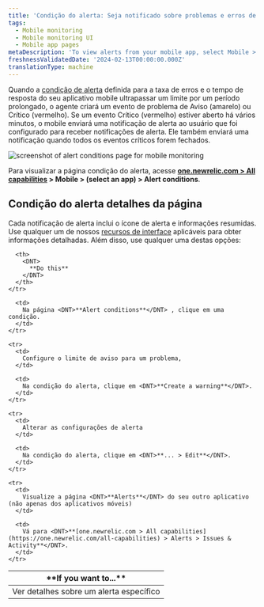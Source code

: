 ```yaml
---
title: 'Condição do alerta: Seja notificado sobre problemas e erros de desempenho'
tags:
  - Mobile monitoring
  - Mobile monitoring UI
  - Mobile app pages
metaDescription: 'To view alerts from your mobile app, select Mobile > (select an app) > App > Alerts.'
freshnessValidatedDate: '2024-02-13T00:00:00.000Z'
translationType: machine
---
```


Quando a [condição de alerta](/docs/mobile-apps/alert-settings) definida para a taxa de erros e o tempo de resposta do seu aplicativo mobile ultrapassar um limite por um período prolongado, o agente <InlinePopover type="mobile"/>criará um evento de problema de Aviso (amarelo) ou Crítico (vermelho). Se um evento Crítico (vermelho) estiver aberto há vários minutos, o mobile enviará uma notificação de alerta ao usuário que foi configurado para receber notificações de alerta. Ele também enviará uma notificação quando todos os eventos críticos forem fechados.

<img
  title="alert conditions page "
  alt="screenshot of alert conditions page for mobile monitoring"
  src="/images/mobile_screenshot-full_alert-conditions-page.webp"
/>

Para visualizar a página condição do alerta, acesse <DNT>**[one.newrelic.com > All capabilities](https://one.newrelic.com/all-capabilities) > Mobile > (select an app) > Alert conditions**</DNT>.

## Condição do alerta detalhes da página

Cada notificação de alerta inclui o ícone de alerta e informações resumidas. Use qualquer um de nossos [recursos de interface](/docs/new-relic-solutions/new-relic-one/introduction-new-relic-platform) aplicáveis para obter informações detalhadas. Além disso, use qualquer uma destas opções:

<table>
  <thead>
    <tr>
      <th width={200}>
        <DNT>
          **If you want to...**
        </DNT>
      </th>

      <th>
        <DNT>
          **Do this**
        </DNT>
      </th>
    </tr>
  </thead>

  <tbody>
    <tr>
      <td>
        Ver detalhes sobre um alerta específico
      </td>

      <td>
        Na página <DNT>**Alert conditions**</DNT> , clique em uma condição.
      </td>
    </tr>

    <tr>
      <td>
        Configure o limite de aviso para um problema,
      </td>

      <td>
        Na condição do alerta, clique em <DNT>**Create a warning**</DNT>.
      </td>
    </tr>

    <tr>
      <td>
        Alterar as configurações de alerta
      </td>

      <td>
        Na condição do alerta, clique em <DNT>**... > Edit**</DNT>.
      </td>
    </tr>

    <tr>
      <td>
        Visualize a página <DNT>**Alerts**</DNT> do seu outro aplicativo (não apenas dos aplicativos móveis)
      </td>

      <td>
        Vá para <DNT>**[one.newrelic.com > All capabilities](https://one.newrelic.com/all-capabilities) > Alerts > Issues & Activity**</DNT>.
      </td>
    </tr>
  </tbody>
</table>
